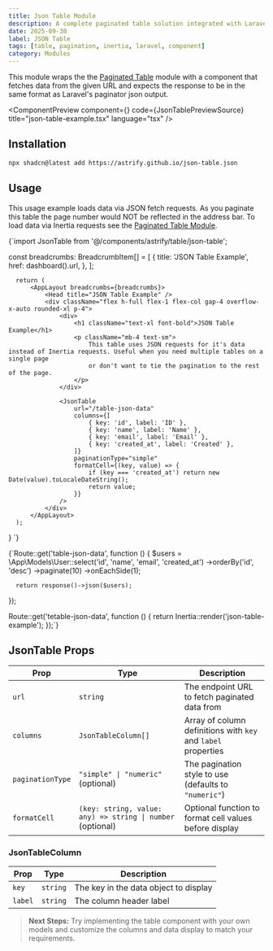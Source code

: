 ```yaml
---
title: Json Table Module
description: A complete paginated table solution integrated with Laravel Inertia.js, featuring numeric and simple pagination styles with seamless backend integration using JSON data sources.
date: 2025-09-30
label: JSON Table
tags: [table, pagination, inertia, laravel, component]
category: Modules
---
```



This module wraps the the [Paginated Table](./paginated-table) module with a component that fetches data from the given URL and expects the response to be in the same format as Laravel's paginator json output.

<ComponentPreview component={<PaginatedTablePreview />} code={JsonTablePreviewSource} title="json-table-example.tsx" language="tsx" />

## Installation

```bash
npx shadcn@latest add https://astrify.github.io/json-table.json
```

## Usage

This usage example loads data via JSON fetch requests. As you paginate this table the page number would NOT be reflected in the address bar. To load data via Inertia requests see the [Paginated Table Module](./paginated-table).

<ComponentSourceChild language="tsx" title="resources/js/pages/json-table-example.tsx">
{`import JsonTable from '@/components/astrify/table/json-table';

  const breadcrumbs: BreadcrumbItem[] = [
      {
          title: 'JSON Table Example',
          href: dashboard().url,
      },
  ];

      return (
          <AppLayout breadcrumbs={breadcrumbs}>
              <Head title="JSON Table Example" />
              <div className="flex h-full flex-1 flex-col gap-4 overflow-x-auto rounded-xl p-4">
                  <div>
                      <h1 className="text-xl font-bold">JSON Table Example</h1>
                      <p className="mb-4 text-sm">
                          This table uses JSON requests for it's data instead of Inertia requests. Useful when you need multiple tables on a single page
                          or don't want to tie the pagination to the rest of the page.
                      </p>
                  </div>

                  <JsonTable
                      url="/table-json-data"
                      columns={[
                          { key: 'id', label: 'ID' },
                          { key: 'name', label: 'Name' },
                          { key: 'email', label: 'Email' },
                          { key: 'created_at', label: 'Created' },
                      ]}
                      paginationType="simple"
                      formatCell={(key, value) => {
                          if (key === 'created_at') return new Date(value).toLocaleDateString();
                          return value;
                      }}
                  />
              </div>
          </AppLayout>
      );
  }
`}
</ComponentSourceChild>

<ComponentSourceChild language="php" title="routes/web.php">
{`Route::get('table-json-data', function () {
      $users = \App\Models\User::select('id', 'name', 'email', 'created_at')
          ->orderBy('id', 'desc')
          ->paginate(10)
          ->onEachSide(1);

      return response()->json($users);
  });

  Route::get('tetable-json-data', function () {
      return Inertia::render('json-table-example');
  });`}
</ComponentSourceChild>

## JsonTable Props

| Prop              | Type                                              | Description                                                        |
| ----------------- | ------------------------------------------------- | ------------------------------------------------------------------ |
| `url`             | `string`                                          | The endpoint URL to fetch paginated data from                      |
| `columns`         | `JsonTableColumn[]`                               | Array of column definitions with `key` and `label` properties      |
| `paginationType`  | `"simple" \| "numeric"` (optional)                | The pagination style to use (defaults to `"numeric"`)              |
| `formatCell`      | `(key: string, value: any) => string \| number` (optional) | Optional function to format cell values before display     |

### JsonTableColumn

| Prop    | Type     | Description                                |
| ------- | -------- | ------------------------------------------ |
| `key`   | `string` | The key in the data object to display      |
| `label` | `string` | The column header label                    |

> **Next Steps:** Try implementing the table component with your own models and customize the columns and data display to match your requirements.
